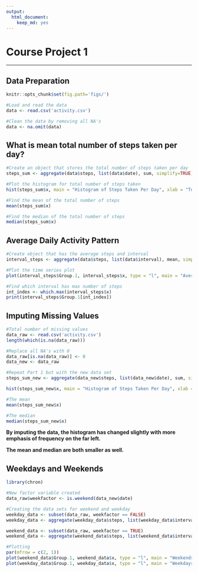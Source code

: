---
output: 
  html_document: 
    keep_md: yes
---
# Course Project 1

---------------------

## Data Preparation

```{r echo = TRUE}
knitr::opts_chunk$set(fig.path='figs/')

#Load and read the data
data <- read.csv('activity.csv')

#Clean the data by removing all NA's
data <- na.omit(data)
```

## What is mean total number of steps taken per day?

```{r echo = TRUE}
#Create an object that stores the total number of steps taken per day
steps_sum <- aggregate(data$steps, list(data$date), sum, simplify=TRUE)

#Plot the histogram for total number of steps taken
hist(steps_sum$x, main = "Histogram of Steps Taken Per Day", xlab = "Total Number of Steps Taken")

#Find the mean of the total number of steps
mean(steps_sum$x)

#Find the median of the total number of steps
median(steps_sum$x)
```

## Average Daily Activity Pattern
```{r echo = TRUE}
#Create object that has the average steps and interval
interval_steps <- aggregate(data$steps, list(data$interval), mean, simplify = TRUE)

#Plot the time series plot
plot(interval_steps$Group.1, interval_steps$x, type = "l", main = "Average Daily Activity Pattern", xlab = "Time Interval", ylab = "Average Steps Taken")

#Find which interval has max number of steps
int_index <- which.max(interval_steps$x)
print(interval_steps$Group.1[int_index])
```
## Imputing Missing Values
```{r echo = TRUE}
#Total number of missing values
data_raw <- read.csv('activity.csv')
length(which(is.na(data_raw)))

#Replace all NA's with 0
data_raw[is.na(data_raw)] <- 0
data_new <- data_raw

#Repeat Part 1 but with the new data set
steps_sum_new <- aggregate(data_new$steps, list(data_new$date), sum, simplify=TRUE)

hist(steps_sum_new$x, main = "Histogram of Steps Taken Per Day", xlab = "Total Number of Steps Taken")

#The mean
mean(steps_sum_new$x)

#The median
median(steps_sum_new$x)
```

**By imputing the data, the histogram has changed slightly with more emphasis of frequency on the far left.**

**The mean and median are both smaller as well.**

## Weekdays and Weekends
```{r echo = TRUE}
library(chron)

#New factor variable created
data_raw$weekfactor <- is.weekend(data_new$date)

#Creating the data sets for weekend and weekday
weekday_data <- subset(data_raw, weekfactor == FALSE)
weekday_data <- aggregate(weekday_data$steps, list(weekday_data$interval), mean, simplify = TRUE)

weekend_data <- subset(data_raw, weekfactor == TRUE)
weekend_data <- aggregate(weekend_data$steps, list(weekend_data$interval), mean, simplify = TRUE)

#Plotting
par(mfrow = c(2, 1))
plot(weekend_data$Group.1, weekend_data$x, type = "l", main = "Weekends", xlab = "Interval", ylab = "Average Steps")
plot(weekday_data$Group.1, weekday_data$x, type = "l", main = "Weekdays", xlab = "Interval", ylab = "Average Steps")
```